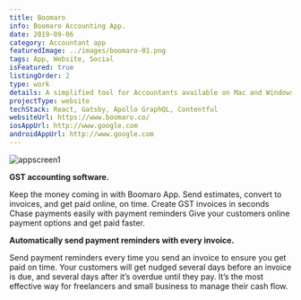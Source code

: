 ```yaml
---
title: Boomaro
info: Boomaro Accounting App.
date: 2019-09-06
category: Accountant app
featuredImage: ../images/boomaro-01.png
tags: App, Website, Social
isFeatured: true
listingOrder: 2
type: work
details: A simplified tool for Accountants available on Mac and Windows.
projectType: website
techStack: React, Gatsby, Apollo GraphQL, Contentful
websiteUrl: https://www.boomaro.co/
iosAppUrl: http://www.google.com
androidAppUrl: http://www.google.com
---
```


![appscreen1](../images/boomaro-01.png)

**GST accounting software.**

Keep the money coming in with Boomaro App. Send estimates, convert to invoices, and get paid online, on time. Create GST invoices in seconds Chase payments easily with payment reminders Give your customers online payment options and get paid faster.

**Automatically send payment reminders with every invoice.**

Send payment reminders every time you send an invoice to ensure you get paid on time. Your customers will get nudged several days before an invoice is due, and several days after it’s overdue until they pay. It’s the most effective way for freelancers and small business to manage their cash flow.
